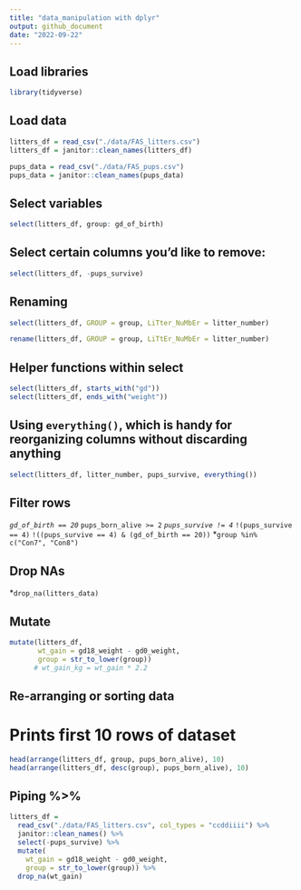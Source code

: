 ```yaml
---
title: "data_manipulation with dplyr"
output: github_document
date: "2022-09-22"
---
```


## Load libraries

```r
library(tidyverse)
```

## Load data 
```r
litters_df = read_csv("./data/FAS_litters.csv")
litters_df = janitor::clean_names(litters_df)

pups_data = read_csv("./data/FAS_pups.csv")
pups_data = janitor::clean_names(pups_data)

```

## Select variables

```r
select(litters_df, group: gd_of_birth)
```

## Select certain columns you'd like to remove:

```r
select(litters_df, -pups_survive)
```

## Renaming

```r
select(litters_df, GROUP = group, LiTter_NuMbEr = litter_number)
```

```r
rename(litters_df, GROUP = group, LiTtEr_NuMbEr = litter_number)
```

## Helper functions within select

```r
select(litters_df, starts_with("gd"))
select(litters_df, ends_with("weight"))
```

## Using `everything()`, which is handy for reorganizing columns without discarding anything
```r
select(litters_df, litter_number, pups_survive, everything())
```

## Filter rows 

*`gd_of_birth == 20`
*`pups_born_alive >= 2`
*`pups_survive != 4`
*`!(pups_survive == 4)`
`!((pups_survive == 4) & (gd_of_birth == 20))`
*`group %in% c("Con7", "Con8")`

## Drop NAs
*`drop_na(litters_data)`

## Mutate

```r
mutate(litters_df,
       wt_gain = gd18_weight - gd0_weight,
       group = str_to_lower(group))
      # wt_gain_kg = wt_gain * 2.2
```

## Re-arranging or sorting data
# Prints first 10 rows of dataset
```r
head(arrange(litters_df, group, pups_born_alive), 10)
head(arrange(litters_df, desc(group), pups_born_alive), 10)
```

## Piping %>%

```r
litters_df =
  read_csv("./data/FAS_litters.csv", col_types = "ccddiiii") %>%
  janitor::clean_names() %>%
  select(-pups_survive) %>%
  mutate(
    wt_gain = gd18_weight - gd0_weight,
    group = str_to_lower(group)) %>%
  drop_na(wt_gain)
```


